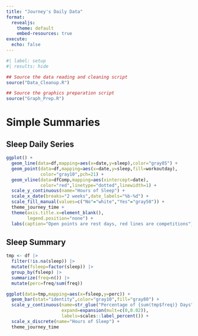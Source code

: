 ```yaml
---
title: "Journey's Daily Data"
format: 
  revealjs:
    theme: default
    embed-resources: true
execute:
  echo: false
---
```


```r
#| label: setup
#| results: hide

## Source the data reading and cleaning script
source("Data_Cleanup.R")

## Source the graphics preparation script
source("Graph_Prep.R")
```

# Simple Summaries

## Sleep Daily Series

```r
ggplot() +
  geom_line(data=df,mapping=aes(x=date,y=sleep),color="gray85") +
  geom_point(data=df,mapping=aes(x=date,y=sleep,fill=workoutday),
             color="gray10",pch=21) +
  geom_vline(data=dfComp,mapping=aes(xintercept=date),
             color="red",linetype="dotted",linewidth=1) +
  scale_y_continuous(name="Hours of Sleep") +
  scale_x_date(breaks="2 weeks",date_labels="%b-%d") +
  scale_fill_manual(values=c("No"="white","Yes"="gray50")) +
  theme_journey_time +
  theme(axis.title.x=element_blank(),
        legend.position="none") +
  labs(caption="Open points are rest days, red lines are competitions")
```

## Sleep Summary

```r
tmp <- df |>
  filter(!is.na(sleep)) |>
  mutate(fsleep=factor(sleep)) |>
  group_by(fsleep) |>
  summarize(freq=n()) |>
  mutate(perc=freq/sum(freq))

ggplot(data=tmp,mapping=aes(x=fsleep,y=perc)) +
  geom_bar(stat="identity",color="gray10",fill="gray80") +
  scale_y_continuous(name=str_glue("Percentage of {sum(tmp$freq)} Days"),
                     expand=expansion(mult=c(0,0.02)),
                     labels=scales::label_percent()) +
  scale_x_discrete(name="Hours of Sleep") +
  theme_journey_time
```

